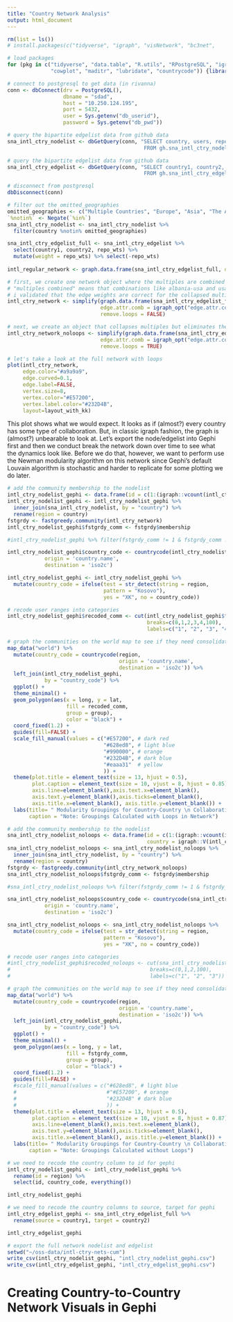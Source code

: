 ```yaml
---
title: "Country Network Analysis"
output: html_document
---
```


```r
rm(list = ls())
# install.packages(c("tidyverse", "igraph", "visNetwork", "bc3net", 

# load packages 
for (pkg in c("tidyverse", "data.table", "R.utils", "RPostgreSQL", "igraph", 
              "cowplot", "maditr", "lubridate", "countrycode")) {library(pkg, character.only = TRUE)}

# connect to postgresql to get data (in rivanna)
conn <- dbConnect(drv = PostgreSQL(), 
                  dbname = "sdad", 
                  host = "10.250.124.195", 
                  port = 5432, 
                  user = Sys.getenv("db_userid"), 
                  password = Sys.getenv("db_pwd"))

# query the bipartite edgelist data from github data  
sna_intl_ctry_nodelist <- dbGetQuery(conn, "SELECT country, users, repos, commits, additions, deletions
                                            FROM gh.sna_intl_ctry_nodelist_full")

# query the bipartite edgelist data from github data  
sna_intl_ctry_edgelist <- dbGetQuery(conn, "SELECT country1, country2, ctrycode1, ctrycode2, repo_wts
                                            FROM gh.sna_intl_ctry_edgelist_0819")

# disconnect from postgresql
dbDisconnect(conn)
```

```r
# filter out the omitted_geographies 
omitted_geographies <- c("Multiple Countries", "Europe", "Asia", "The Americas", "Africa")
`%notin%` <- Negate(`%in%`)
sna_intl_ctry_nodelist <- sna_intl_ctry_nodelist %>% 
  filter(country %notin% omitted_geographies) 

sna_intl_ctry_edgelist_full <- sna_intl_ctry_edgelist %>% 
  select(country1, country2, repo_wts) %>% 
  mutate(weight = repo_wts) %>% select(-repo_wts)
  
intl_regular_network <- graph.data.frame(sna_intl_ctry_edgelist_full, directed = FALSE)

# first, we create one network object where the multiples are combined and loops remain 
# "multiples combined" means that combinations like albania-usa and usa-albania are collapsed
# i validated that the edge weights are correct for the collapsed multiples 
intl_ctry_network <- simplify(graph.data.frame(sna_intl_ctry_edgelist_full, directed = FALSE), 
                              edge.attr.comb = igraph_opt("edge.attr.comb"),
                              remove.loops = FALSE)

# next, we create an object that collapses multiples but eliminates the loops 
intl_ctry_network_noloops <- simplify(graph.data.frame(sna_intl_ctry_edgelist_full, directed = FALSE), 
                              edge.attr.comb = igraph_opt("edge.attr.comb"),
                              remove.loops = TRUE) 

# let's take a look at the full network with loops 
plot(intl_ctry_network, 
     edge.color="#a9a9a9", 
     edge.curved=0.1,
     edge.label=FALSE,
     vertex.size=8,
     vertex.color="#E57200", 
     vertex.label.color="#232D4B",
     layout=layout_with_kk)

``` 

This plot shows what we would expect. It looks as if (almost?) every country has some type of collaboration. But, in classic igraph fashion, the graph is (almost?) unbearable to look at. Let's export the node/edgelist into Gephi first and then we conduct break the network down over time to see what the dynamics look like. Before we do that, however, we want to perform use the Newman modularity algorithm on this network since Gephi's default Louvain algorithm is stochastic and harder to replicate for some plotting we do later. 

```r

# add the community membership to the nodelist 
intl_ctry_nodelist_gephi <- data.frame(id = c(1:(igraph::vcount(intl_ctry_network))), country = igraph::V(intl_ctry_network)$name)
intl_ctry_nodelist_gephi <- intl_ctry_nodelist_gephi %>% 
  inner_join(sna_intl_ctry_nodelist, by = "country") %>% 
  rename(region = country)
fstgrdy <- fastgreedy.community(intl_ctry_network)
intl_ctry_nodelist_gephi$fstgrdy_comm <- fstgrdy$membership

#intl_ctry_nodelist_gephi %>% filter(fstgrdy_comm != 1 & fstgrdy_comm != 2)

intl_ctry_nodelist_gephi$country_code <- countrycode(intl_ctry_nodelist_gephi$region, 
            origin = 'country.name', 
            destination = 'iso2c') 

intl_ctry_nodelist_gephi <- intl_ctry_nodelist_gephi %>% 
  mutate(country_code = ifelse(test = str_detect(string = region, 
                               pattern = "Kosovo"), 
                               yes = "XK", no = country_code))

# recode user ranges into categories  
intl_ctry_nodelist_gephi$recoded_comm <- cut(intl_ctry_nodelist_gephi$fstgrdy_comm, 
                                             breaks=c(0,1,2,3,4,100), 
                                             labels=c("1", "2", "3", "4", "5"))

# graph the communities on the world map to see if they need consolidating
map_data("world") %>% 
  mutate(country_code = countrycode(region, 
                                    origin = 'country.name', 
                                    destination = 'iso2c')) %>% 
  left_join(intl_ctry_nodelist_gephi,  
            by = "country_code") %>% 
  ggplot() +
  theme_minimal() +
  geom_polygon(aes(x = long, y = lat, 
                   fill = recoded_comm, 
                   group = group), 
                   color = "black") + 
  coord_fixed(1.2) +
  guides(fill=FALSE) + 
  scale_fill_manual(values = c("#E57200", # dark red 
                               "#628ed8", # light blue
                               "#990000", # orange 
                               "#232D4B", # dark blue
                               "#eaaa31"  # yellow
                               )) +
  theme(plot.title = element_text(size = 13, hjust = 0.5), 
        plot.caption = element_text(size = 10, vjust = 8, hjust = 0.85),
        axis.line=element_blank(),axis.text.x=element_blank(),
        axis.text.y=element_blank(),axis.ticks=element_blank(),
        axis.title.x=element_blank(), axis.title.y=element_blank()) +
  labs(title= " Modularity Groupings for Country-Country \n Collaboration Networks (GitHub, 2008-2019)",
       caption = "Note: Groupings Calculated with Loops in Network")

```

```r

# add the community membership to the nodelist 
sna_intl_ctry_nodelist_noloops <- data.frame(id = c(1:(igraph::vcount(intl_ctry_network_noloops))), 
                                             country = igraph::V(intl_ctry_network_noloops)$name)
sna_intl_ctry_nodelist_noloops <- sna_intl_ctry_nodelist_noloops %>% 
  inner_join(sna_intl_ctry_nodelist, by = "country") %>% 
  rename(region = country)
fstgrdy <- fastgreedy.community(intl_ctry_network_noloops)
sna_intl_ctry_nodelist_noloops$fstgrdy_comm <- fstgrdy$membership

#sna_intl_ctry_nodelist_noloops %>% filter(fstgrdy_comm != 1 & fstgrdy_comm != 2)

sna_intl_ctry_nodelist_noloops$country_code <- countrycode(sna_intl_ctry_nodelist_noloops$region, 
            origin = 'country.name', 
            destination = 'iso2c') 

sna_intl_ctry_nodelist_noloops <- sna_intl_ctry_nodelist_noloops %>% 
  mutate(country_code = ifelse(test = str_detect(string = region, 
                               pattern = "Kosovo"), 
                               yes = "XK", no = country_code))

# recode user ranges into categories  
#intl_ctry_nodelist_gephi$recoded_noloops <- cut(sna_intl_ctry_nodelist_noloops$fstgrdy_comm, 
#                                             breaks=c(0,1,2,100), 
#                                             labels=c("1", "2", "3"))

# graph the communities on the world map to see if they need consolidating
map_data("world") %>% 
  mutate(country_code = countrycode(region, 
                                    origin = 'country.name', 
                                    destination = 'iso2c')) %>% 
  left_join(intl_ctry_nodelist_gephi,  
            by = "country_code") %>% 
  ggplot() +
  theme_minimal() +
  geom_polygon(aes(x = long, y = lat, 
                   fill = fstgrdy_comm, 
                   group = group), 
                   color = "black") + 
  coord_fixed(1.2) +
  guides(fill=FALSE) + 
  #scale_fill_manual(values = c("#628ed8", # light blue
  #                             #"#E57200", # orange
  #                             "#232D4B" # dark blue
  #                             )) +
  theme(plot.title = element_text(size = 13, hjust = 0.5), 
        plot.caption = element_text(size = 10, vjust = 8, hjust = 0.87),
        axis.line=element_blank(),axis.text.x=element_blank(),
        axis.text.y=element_blank(),axis.ticks=element_blank(),
        axis.title.x=element_blank(), axis.title.y=element_blank()) +
  labs(title= " Modularity Groupings for Country-Country \n Collaboration Networks (GitHub, 2008-2019)",
       caption = "Note: Groupings Calculated without Loops")

```

```r

# we need to recode the country column to id for gephi 
intl_ctry_nodelist_gephi <- intl_ctry_nodelist_gephi %>% 
  rename(id = region) %>% 
  select(id, country_code, everything())

intl_ctry_nodelist_gephi

# we need to recode the country columns to source, target for gephi
intl_ctry_edgelist_gephi <- sna_intl_ctry_edgelist_full %>% 
  rename(source = country1, target = country2)

intl_ctry_edgelist_gephi

# export the full network nodelist and edgelist 
setwd("~/oss-data/intl-ctry-nets-cum")
write_csv(intl_ctry_nodelist_gephi, "intl_ctry_nodelist_gephi.csv")
write_csv(intl_ctry_edgelist_gephi, "intl_ctry_edgelist_gephi.csv") 

```

# Creating Country-to-Country Network Visuals in Gephi 














